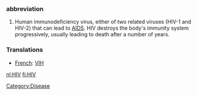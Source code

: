 ===abbreviation===
#Human immunodeficiency virus, either of two related viruses (HIV-1 and HIV-2) that can lead to [[AIDS]].  HIV destroys the body's immunity system progressively, usually leading to death after a number of years.

===Translations===
*[[French]]: [[VIH]]

[[nl:HIV]]
[[fi:HIV]]
[[Category:Disease]]